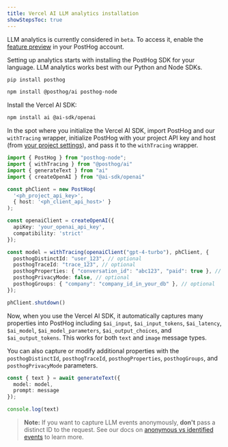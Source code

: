 ```yaml
---
title: Vercel AI LLM analytics installation
showStepsToc: true
---
```



LLM analytics is currently considered in `beta`. To access it, enable the [feature preview](https://app.posthog.com/settings/user-feature-previews#llm-observability) in your PostHog account.

<Steps>

<Step title="Install the PostHog SDK" badge="required">

Setting up analytics starts with installing the PostHog SDK for your language. LLM analytics works best with our Python and Node SDKs.

<MultiLanguage>

```bash file=Python
pip install posthog
```

```bash file=TypeScript
npm install @posthog/ai posthog-node
```

</MultiLanguage>

</Step>

<Step title="Install the Vercel AI SDK" badge="required">

Install the Vercel AI SDK:

```bash
npm install ai @ai-sdk/openai
```

<LLMsSDKsCallout />

</Step>

<Step title="Initialize PostHog and Vercel AI" badge="required">

In the spot where you initialize the Vercel AI SDK, import PostHog and our `withTracing` wrapper, initialize PostHog with your project API key and host (from [your project settings](https://us.posthog.com/settings/project)), and pass it to the `withTracing` wrapper.

```ts
import { PostHog } from "posthog-node";
import { withTracing } from "@posthog/ai"
import { generateText } from "ai"
import { createOpenAI } from "@ai-sdk/openai"

const phClient = new PostHog(
  '<ph_project_api_key>',
  { host: '<ph_client_api_host>' }
);

const openaiClient = createOpenAI({
  apiKey: 'your_openai_api_key',
  compatibility: 'strict'
});

const model = withTracing(openaiClient("gpt-4-turbo"), phClient, {
  posthogDistinctId: "user_123", // optional
  posthogTraceId: "trace_123", // optional
  posthogProperties: { "conversation_id": "abc123", "paid": true }, // optional
  posthogPrivacyMode: false, // optional
  posthogGroups: { "company": "company_id_in_your_db" }, // optional
});

phClient.shutdown()
``` 

</Step>

<Step title="Make Vercel AI calls" badge="required">

Now, when you use the Vercel AI SDK, it automatically captures many properties into PostHog including `$ai_input`, `$ai_input_tokens`, `$ai_latency`, `$ai_model`, `$ai_model_parameters`, `$ai_output_choices`, and `$ai_output_tokens`. This works for both `text` and `image` message types.

You can also capture or modify additional properties with the `posthogDistinctId`, `posthogTraceId`, `posthogProperties`, `posthogGroups`, and `posthogPrivacyMode` parameters.

```ts
const { text } = await generateText({
  model: model,
  prompt: message
});

console.log(text)
```

> **Note:** If you want to capture LLM events anonymously, **don't** pass a distinct ID to the request. See our docs on [anonymous vs identified events](/docs/data/anonymous-vs-identified-events) to learn more. 

</Step>

<VerifyLLMEventsStep />

</Steps>